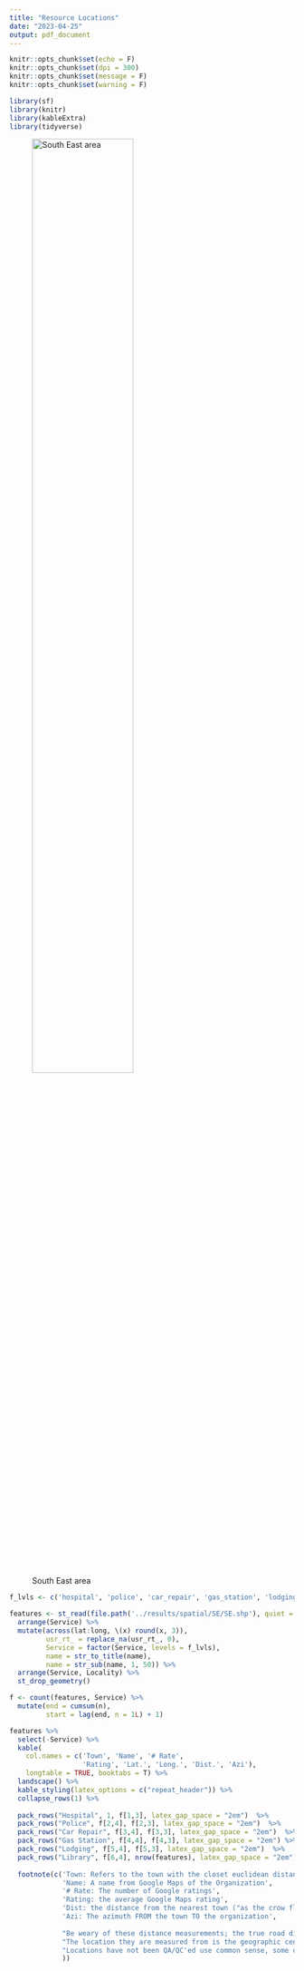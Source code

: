 ```yaml
---
title: "Resource Locations"
date: "2023-04-25"
output: pdf_document
---
```



```r
knitr::opts_chunk$set(echo = F)
knitr::opts_chunk$set(dpi = 300) 
knitr::opts_chunk$set(message = F)
knitr::opts_chunk$set(warning = F)
```

```r
library(sf)
library(knitr)
library(kableExtra)
library(tidyverse)
```


![South East area](../results/maps/SE.png){height=65%}

\newpage


```r

f_lvls <- c('hospital', 'police', 'car_repair', 'gas_station', 'lodging', 'library')

features <- st_read(file.path('../results/spatial/SE/SE.shp'), quiet = T) %>% 
  arrange(Service) %>% 
  mutate(across(lat:long, \(x) round(x, 3)),
         usr_rt_ = replace_na(usr_rt_, 0), 
         Service = factor(Service, levels = f_lvls), 
         name = str_to_title(name), 
         name = str_sub(name, 1, 50)) %>% 
  arrange(Service, Locality) %>% 
  st_drop_geometry() 

f <- count(features, Service) %>% 
  mutate(end = cumsum(n), 
         start = lag(end, n = 1L) + 1)

features %>% 
  select(-Service) %>% 
  kable(
    col.names = c('Town', 'Name', '# Rate', 
                  'Rating', 'Lat.', 'Long.', 'Dist.', 'Azi'),
    longtable = TRUE, booktabs = T) %>% 
  landscape() %>% 
  kable_styling(latex_options = c("repeat_header")) %>% 
  collapse_rows(1) %>% 
  
  pack_rows("Hospital", 1, f[1,3], latex_gap_space = "2em")  %>% 
  pack_rows("Police", f[2,4], f[2,3], latex_gap_space = "2em")  %>% 
  pack_rows("Car Repair", f[3,4], f[3,3], latex_gap_space = "2em")  %>% 
  pack_rows("Gas Station", f[4,4], f[4,3], latex_gap_space = "2em") %>% 
  pack_rows("Lodging", f[5,4], f[5,3], latex_gap_space = "2em")  %>% 
  pack_rows("Library", f[6,4], nrow(features), latex_gap_space = "2em")  %>% 
  
  footnote(c('Town: Refers to the town with the closet euclidean distance ("as the crow flies") to the organization',
             'Name: A name from Google Maps of the Organization',
             '# Rate: The number of Google ratings',
             'Rating: the average Google Maps rating',
             'Dist: the distance from the nearest town ("as the crow flies")',
             'Azi: The azimuth FROM the town TO the organization', 
             
             "Be weary of these distance measurements; the true road distance in most instances will be greater.",
             "The location they are measured from is the geographic center of town, not a sensible region like cross streets.",
             "Locations have not been QA/QC'ed use common sense, some of these providers clearly suck."
             ))
  
  
```

